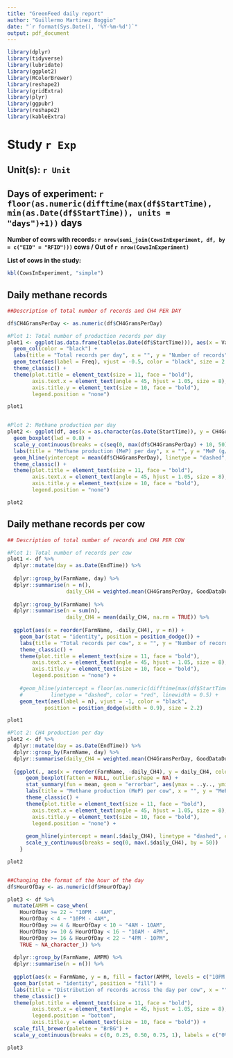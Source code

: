 ```yaml
---
title: "GreenFeed daily report"
author: "Guillermo Martinez Boggio"
date: "`r format(Sys.Date(), '%Y-%m-%d')`"
output: pdf_document
---
```


```r

library(dplyr)
library(tidyverse)
library(lubridate)
library(ggplot2)
library(RColorBrewer)
library(reshape2)
library(gridExtra)
library(plyr)
library(ggpubr)
library(reshape2)
library(kableExtra)

```

# Study `r Exp`

## Unit(s): `r Unit`

## Days of experiment: `r floor(as.numeric(difftime(max(df$StartTime), min(as.Date(df$StartTime)), units = "days")+1))` days

**Number of cows with records: `r nrow(semi_join(CowsInExperiment, df, by = c("EID" = "RFID")))` cows / Out of `r nrow(CowsInExperiment)`**

**List of cows in the study:**

```r

kbl(CowsInExperiment, "simple")

```


## **Daily methane records**


```r

##Description of total number of records and CH4 PER DAY

df$CH4GramsPerDay <- as.numeric(df$CH4GramsPerDay)

#Plot 1: Total number of production records per day
plot1 <- ggplot(as.data.frame(table(as.Date(df$StartTime))), aes(x = Var1, y = Freq)) + 
  geom_col(color = "black") +
  labs(title = "Total records per day", x = "", y = "Number of records") +
  geom_text(aes(label = Freq), vjust = -0.5, color = "black", size = 2.2, position = position_dodge(width = 0.9)) +
  theme_classic() +
  theme(plot.title = element_text(size = 11, face = "bold"),
        axis.text.x = element_text(angle = 45, hjust = 1.05, size = 8),
        axis.title.y = element_text(size = 10, face = "bold"),
        legend.position = "none")

plot1


#Plot 2: Methane production per day
plot2 <- ggplot(df, aes(x = as.character(as.Date(StartTime)), y = CH4GramsPerDay, color = as.character(as.Date(StartTime)))) + 
  geom_boxplot(lwd = 0.8) +
  scale_y_continuous(breaks = c(seq(0, max(df$CH4GramsPerDay) + 10, 50))) +
  labs(title = "Methane production (MeP) per day", x = "", y = "MeP (g/d)") +
  geom_hline(yintercept = mean(df$CH4GramsPerDay), linetype = "dashed", color = "black", linewidth = 0.5) +
  theme_classic() +
  theme(plot.title = element_text(size = 11, face = "bold"),
        axis.text.x = element_text(angle = 45, hjust = 1.05, size = 8),
        axis.title.y = element_text(size = 10, face = "bold"),
        legend.position = "none")

plot2

```



## **Daily methane records per cow**


```r

## Description of total number of records and CH4 PER COW

#Plot 1: Total number of records per cow
plot1 <- df %>%
  dplyr::mutate(day = as.Date(EndTime)) %>%
  
  dplyr::group_by(FarmName, day) %>%
  dplyr::summarise(n = n(), 
                   daily_CH4 = weighted.mean(CH4GramsPerDay, GoodDataDuration, na.rm = TRUE)) %>%
  
  dplyr::group_by(FarmName) %>%
  dplyr::summarise(n = sum(n), 
                   daily_CH4 = mean(daily_CH4, na.rm = TRUE)) %>%
  
  ggplot(aes(x = reorder(FarmName, -daily_CH4), y = n)) + 
    geom_bar(stat = "identity", position = position_dodge()) +
    labs(title = "Total records per cow", x = "", y = "Number of records", fill = "") +
    theme_classic() +
    theme(plot.title = element_text(size = 11, face = "bold"),
        axis.text.x = element_text(angle = 45, hjust = 1.05, size = 8),
        axis.title.y = element_text(size = 10, face = "bold"),
        legend.position = "none") +
  
    #geom_hline(yintercept = floor(as.numeric(difftime(max(df$StartTime), min(df$StartTime), units = "days"))),
    #         linetype = "dashed", color = "red", linewidth = 0.5) +
    geom_text(aes(label = n), vjust = -1, color = "black",
            position = position_dodge(width = 0.9), size = 2.2)

plot1

#Plot 2: CH4 production per day
plot2 <- df %>%
  dplyr::mutate(day = as.Date(EndTime)) %>%
  dplyr::group_by(FarmName, day) %>%
  dplyr::summarise(daily_CH4 = weighted.mean(CH4GramsPerDay, GoodDataDuration, na.rm = TRUE)) %>%
  
  {ggplot(., aes(x = reorder(FarmName, -daily_CH4), y = daily_CH4, color = daily_CH4)) + 
      geom_boxplot(fatten = NULL, outlier.shape = NA) +
      stat_summary(fun = mean, geom = "errorbar", aes(ymax = ..y.., ymin = ..y..), width = 0.75, size = 0.7, color = "black", linetype = "solid") +
      labs(title = "Methane production (MeP) per cow", x = "", y = "MeP (g/d)") +
      theme_classic() +
      theme(plot.title = element_text(size = 11, face = "bold"),
        axis.text.x = element_text(angle = 45, hjust = 1.05, size = 8),
        axis.title.y = element_text(size = 10, face = "bold"),
        legend.position = "none") +
      
      geom_hline(yintercept = mean(.$daily_CH4), linetype = "dashed", color = "#3366FF", linewidth = 0.6) +
      scale_y_continuous(breaks = seq(0, max(.$daily_CH4), by = 50))
    }

plot2


##Changing the format of the hour of the day
df$HourOfDay <- as.numeric(df$HourOfDay)

plot3 <- df %>%
  mutate(AMPM = case_when(
    HourOfDay >= 22 ~ "10PM - 4AM",
    HourOfDay < 4 ~ "10PM - 4AM",
    HourOfDay >= 4 & HourOfDay < 10 ~ "4AM - 10AM",
    HourOfDay >= 10 & HourOfDay < 16 ~ "10AM - 4PM",
    HourOfDay >= 16 & HourOfDay < 22 ~ "4PM - 10PM",
    TRUE ~ NA_character_)) %>%
  
  dplyr::group_by(FarmName, AMPM) %>%
  dplyr::summarise(n = n()) %>%
  
  ggplot(aes(x = FarmName, y = n, fill = factor(AMPM, levels = c("10PM - 4AM", "4AM - 10AM", "10AM - 4PM", "4PM - 10PM")))) +
  geom_bar(stat = "identity", position = "fill") +
  labs(title = "Distribution of records across the day per cow", x = "", y = "Percentage of total records", fill = "") +
  theme_classic() +
  theme(plot.title = element_text(size = 11, face = "bold"),
        axis.text.x = element_text(angle = 45, hjust = 1.05, size = 8),
        legend.position = "bottom",
        axis.title.y = element_text(size = 10, face = "bold")) +
  scale_fill_brewer(palette = "BrBG") +
  scale_y_continuous(breaks = c(0, 0.25, 0.50, 0.75, 1), labels = c("0%", "25%", "50%", "75%", "100%"), expand = c(0, 0))

plot3



```


